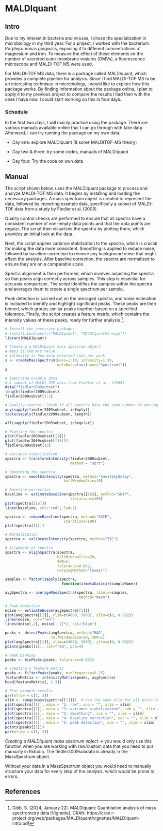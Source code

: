 # MALDIquant 

## Intro 
Due to my interest in bacteria and viruses, I chose the specialization in microbiology in my third year. For a project, I worked with the bacterium Porphyromonas gingivalis, exposing it to different concentrations of magnesium and iron. To measure the effect of these elements on the number of secreted outer membrane vesicles (OMVs), a fluorescence microscope and MALDI-TOF MS were used.

For MALDI-TOF MS data, there is a package called MALDIquant, which provides a complete pipeline for analysis. Since I find MALDI-TOF MS to be an interesting technique in microbiology, I would like to explore how this package works. By finding information about the package online, I plan to apply it to my previous project to compare the results I had then with the ones I have now. I could start working on this in four days.

### Schedule 
In the first two days, I will mainly practice using the package. There are various manuals available online that I can go through with fake data. Afterward, I can try running the package on my own data. 

- Day one: explore MALDIquant (& some MALDITOF-MS theory)

- Day two & three: try some codes, manuals of MALDIquant

- Day four: Try the code on own data 

## Manual 

The script shown below, uses the MALDIquant package to process and analyze MALDI-TOF MS data. It begins by installing and loading the necessary packages. A mass spectrum object is created to represent the data, followed by importing example data, specifically a subset of MALDI-TOF data from a study by Fiedler et al. (2009).

Quality control checks are performed to ensure that all spectra have a consistent number of non-empty data points and that the data points are regular. The script then visualizes the spectra by plotting them, which provides an initial look at the data.

Next, the script applies variance stabilization to the spectra, which is crucial for making the data more consistent. Smoothing is applied to reduce noise, followed by baseline correction to remove any background noise that might affect the analysis. After baseline correction, the spectra are normalized to ensure they are on a comparable scale.

Spectra alignment is then performed, which involves adjusting the spectra so that peaks align correctly across samples. This step is essential for accurate comparison. The script identifies the samples within the spectra and averages them to create a single spectrum per sample.

Peak detection is carried out on the averaged spectra, and noise estimation is included to identify and highlight significant peaks. These peaks are then binned, which groups similar peaks together based on a specified tolerance. Finally, the script creates a feature matrix, which contains the intensity values of these peaks, ready for further analysis [^1].

```r
# Install the necessary packages
# install.packages(c("MALDIquant", "MALDIquantForeign"))
library(MALDIquant)

# Creating a MALDIquant mass spectrum object
# mass is the m/z value 
# intensity is how many detected ions per peak
s <- createMassSpectrum(mass=1:10, intensity=1:10,
                        metaData=list(name="Spectrum1"))
s

# Importing example data
# A subset of MALDI-TOF data from Fiedler et al. (2009)
data("fiedler2009subset")
length(fiedler2009subset)
fiedler2009subset[1:2]

# Quality control: Check if all spectra have the same number of non-empty data points
any(sapply(fiedler2009subset, isEmpty))
table(sapply(fiedler2009subset, length))

all(sapply(fiedler2009subset, isRegular))

# Plotting the spectra
plot(fiedler2009subset[[1]])
plot(fiedler2009subset[[16]])
fiedler2009subset[16]

# Variance stabilization 
spectra <- transformIntensity(fiedler2009subset,
                              method = "sqrt")

# Smoothing the spectra
spectra <- smoothIntensity(spectra, method="SavitzkyGolay",
                           halfWindowSize=10)

# Baseline correction
baseline <- estimateBaseline(spectra[[16]], method="SNIP",
                              iterations=100)
plot(spectra[[16]])
lines(baseline, col="red", lwd=2)

spectra <- removeBaseline(spectra, method="SNIP",
                           iterations=100)
plot(spectra[[1]])

# Normalization 
spectra <- calibrateIntensity(spectra, method="TIC")

# Alignment of spectra
spectra <- alignSpectra(spectra,
                        halfWindowSize=20,
                        SNR=2,
                        tolerance=0.002,
                        warpingMethod="lowess")

samples <- factor(sapply(spectra,
                          function(x)metaData(x)$sampleName))

avgSpectra <- averageMassSpectra(spectra, labels=samples,
                                  method="mean")

# Peak detection
noise <- estimateNoise(avgSpectra[[1]])
plot(avgSpectra[[1]], xlim=c(4000, 5000), ylim=c(0, 0.002))
lines(noise, col="red")
lines(noise[,1], noise[, 2]*2, col="blue")

peaks <- detectPeaks(avgSpectra, method="MAD",
                     halfWindowSize=20, SNR=2)
plot(avgSpectra[[1]], xlim=c(4000, 5000), ylim=c(0, 0.002))
points(peaks[[1]], col="red", pch=4)

# Peak binning  
peaks <- binPeaks(peaks, tolerance=0.002)

# Creating a feature matrix 
peaks <- filterPeaks(peaks, minFrequency=0.25)
featureMatrix <- intensityMatrix(peaks, avgSpectra)
head(featureMatrix[, 1:3])

# Plot example results
par(mfrow = c(2, 3))
xlim <- range(mass(spectra[[1]]))  # Use the same xlim for all plots for better comparison
plot(spectra[[1]], main = "1: raw", sub = "", xlim = xlim)
plot(spectra[[1]], main = "2: variance stabilization", sub = "", xlim = xlim)
plot(spectra[[1]], main = "3: smoothing", sub = "", xlim = xlim)
plot(spectra[[1]], main = "4: baseline correction", sub = "", xlim = xlim)
plot(spectra[[1]], main = "5: peak detection", sub = "", xlim = xlim)
points(peaks[[1]])
par(mfrow = c(1, 1))

```


*Creating a MALDIquant mass spectrum object* -> you would only use this function when you are working with raw/custom data that you need to put manually in Rstudio. The fiedler2009subdata is already in the MassSpectrum object. 

Without your data in a MassSpectrum object you would need to manually structure your data for every step of the analysis, which would be prone to errors. 

## References 

[^1]: Gibb, S. (2024, January 22). MALDIquant: Quantitative analysis of mass spectrometry data [Vignette]. CRAN. https://cran.r-project.org/web/packages/MALDIquant/vignettes/MALDIquant-intro.pdf
